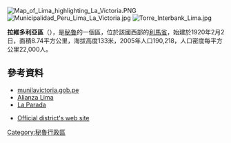 [[Image:Map_of_Lima_highlighting_La_Victoria.PNG|right]]
[[Image:Municipalidad_Peru_Lima_La_Victoria.jpg|right]]
[[Image:Torre_Interbank_Lima.jpg|thumb]]

{{Coord|12|3|54|S|76|1|52|W|display=title}}

'''拉維多利亞區'''（{{lang-es|Distrito de La Victoria}}），是[[秘魯|秘魯]]的一個區，位於該國西部的[[利馬省|利馬省]]，始建於1920年2月2日，面積8.74平方公里，海拔高度133米，2005年人口190,218，人口密度每平方公里22,000人。

==參考資料==
*[http://www.munilavictoria.gob.pe munilavictoria.gob.pe] {{Wayback|url=http://www.munilavictoria.gob.pe/ |date=20210124153542 }}
* [https://web.archive.org/web/20110417023046/http://www.lostroveroscriollos.com/video.php?contentID=189 Alianza Lima]
* [https://web.archive.org/web/20180321173200/http://lostroveroscriollos.com/video.php?contentID=271 La Parada]
* {{es icon}} [http://www.munilavictoria.gob.pe Official district's web site] {{Wayback|url=http://www.munilavictoria.gob.pe/ |date=20210124153542 }}

{{Peru-geo-stub}}
[[Category:秘魯行政區|Category:秘魯行政區]]
